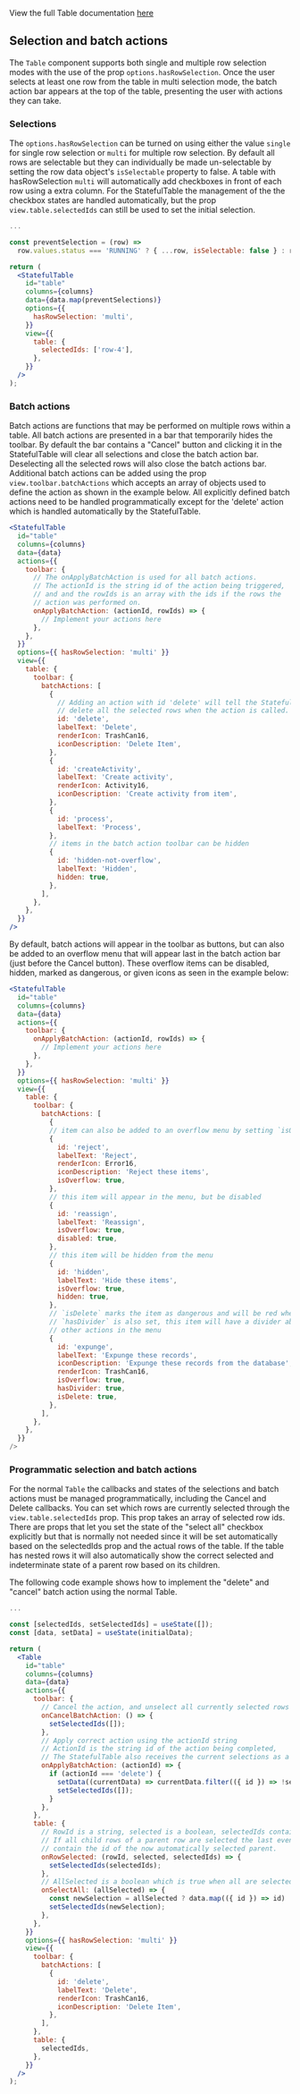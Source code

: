 View the full Table documentation [here](/docs/1-watson-iot-table--playground)

## Selection and batch actions

The `Table` component supports both single and multiple row selection modes with the use of the prop
`options.hasRowSelection`. Once the user selects at least one row from the table in multi selection
mode, the batch action bar appears at the top of the table, presenting the user with actions they can take.

### Selections

The `options.hasRowSelection` can be turned on using either the value `single` for single row selection or `multi`
for multiple row selection. By default all rows are selectable but they can individually be made
un-selectable by setting the row data object's `isSelectable` property to false.
A table with hasRowSelection `multi` will automatically add checkboxes in front of each row using
a extra column. For the StatefulTable the management of the the checkbox states are handled automatically,
but the prop `view.table.selectedIds` can still be used to set the initial selection.

```jsx
...

const preventSelection = (row) =>
  row.values.status === 'RUNNING' ? { ...row, isSelectable: false } : row;

return (
  <StatefulTable
    id="table"
    columns={columns}
    data={data.map(preventSelections)}
    options={{
      hasRowSelection: 'multi',
    }}
    view={{
      table: {
        selectedIds: ['row-4'],
      },
    }}
  />
);
```

### Batch actions

Batch actions are functions that may be performed on multiple rows within a table. All batch actions are
presented in a bar that temporarily hides the toolbar. By default the bar contains a "Cancel" button and
clicking it in the StatefulTable will clear all selections and close the batch action bar. Deselecting all
the selected rows will also close the batch actions bar. Additional batch actions can be added using the prop
`view.toolbar.batchActions` which accepts an array of objects used to define the action as shown in the
example below. All explicitly defined batch actions need to be handled programmatically except for the 'delete' action
which is handled automatically by the StatefulTable.

```jsx
<StatefulTable
  id="table"
  columns={columns}
  data={data}
  actions={{
    toolbar: {
      // The onApplyBatchAction is used for all batch actions.
      // The actionId is the string id of the action being triggered,
      // and and the rowIds is an array with the ids if the rows the
      // action was performed on.
      onApplyBatchAction: (actionId, rowIds) => {
        // Implement your actions here
      },
    },
  }}
  options={{ hasRowSelection: 'multi' }}
  view={{
    table: {
      toolbar: {
        batchActions: [
          {
            // Adding an action with id 'delete' will tell the StatefulTable to
            // delete all the selected rows when the action is called.
            id: 'delete',
            labelText: 'Delete',
            renderIcon: TrashCan16,
            iconDescription: 'Delete Item',
          },
          {
            id: 'createActivity',
            labelText: 'Create activity',
            renderIcon: Activity16,
            iconDescription: 'Create activity from item',
          },
          {
            id: 'process',
            labelText: 'Process',
          },
          // items in the batch action toolbar can be hidden
          {
            id: 'hidden-not-overflow',
            labelText: 'Hidden',
            hidden: true,
          },
        ],
      },
    },
  }}
/>
```

By default, batch actions will appear in the toolbar as buttons, but can also be added to an overflow
menu that will appear last in the batch action bar (just before the Cancel button). These overflow
items can be disabled, hidden, marked as dangerous, or given icons as seen in the example below:

```jsx
<StatefulTable
  id="table"
  columns={columns}
  data={data}
  actions={{
    toolbar: {
      onApplyBatchAction: (actionId, rowIds) => {
        // Implement your actions here
      },
    },
  }}
  options={{ hasRowSelection: 'multi' }}
  view={{
    table: {
      toolbar: {
        batchActions: [
          {
          // item can also be added to an overflow menu by setting `isOverflow:true`
          {
            id: 'reject',
            labelText: 'Reject',
            renderIcon: Error16,
            iconDescription: 'Reject these items',
            isOverflow: true,
          },
          // this item will appear in the menu, but be disabled
          {
            id: 'reassign',
            labelText: 'Reassign',
            isOverflow: true,
            disabled: true,
          },
          // this item will be hidden from the menu
          {
            id: 'hidden',
            labelText: 'Hide these items',
            isOverflow: true,
            hidden: true,
          },
          // `isDelete` marks the item as dangerous and will be red when hovered or focused, because
          // `hasDivider` is also set, this item will have a divider above it separating it from
          // other actions in the menu
          {
            id: 'expunge',
            labelText: 'Expunge these records',
            iconDescription: 'Expunge these records from the database',
            renderIcon: TrashCan16,
            isOverflow: true,
            hasDivider: true,
            isDelete: true,
          },
        ],
      },
    },
  }}
/>
```

### Programmatic selection and batch actions

For the normal `Table` the callbacks and states of the selections and batch actions must be managed
programmatically, including the Cancel and Delete callbacks. You can set which rows are currently selected
through the `view.table.selectedIds` prop. This prop takes an array of selected row ids.
There are props that let you set the state of the "select all" checkbox explicitly but that is normally
not needed since it will be set automatically based on the selectedIds prop and the
actual rows of the table. If the table has nested rows it will also automatically show the correct selected
and indeterminate state of a parent row based on its children.

The following code example shows how to implement the "delete" and "cancel" batch action using the normal Table.

```jsx
...

const [selectedIds, setSelectedIds] = useState([]);
const [data, setData] = useState(initialData);

return (
  <Table
    id="table"
    columns={columns}
    data={data}
    actions={{
      toolbar: {
        // Cancel the action, and unselect all currently selected rows
        onCancelBatchAction: () => {
          setSelectedIds([]);
        },
        // Apply correct action using the actionId string
        // ActionId is the string id of the action being completed,
        // The StatefulTable also receives the current selections as a second argument.
        onApplyBatchAction: (actionId) => {
          if (actionId === 'delete') {
            setData((currentData) => currentData.filter(({ id }) => !selectedIds.includes(id)));
            setSelectedIds([]);
          }
        },
      },
      table: {
        // RowId is a string, selected is a boolean, selectedIds contain the new selection state.
        // If all child rows of a parent row are selected the last event's selectedIds param will also
        // contain the id of the now automatically selected parent.
        onRowSelected: (rowId, selected, selectedIds) => {
          setSelectedIds(selectedIds);
        },
        // AllSelected is a boolean which is true when all are selected, false otherwise
        onSelectAll: (allSelected) => {
          const newSelection = allSelected ? data.map(({ id }) => id) : [];
          setSelectedIds(newSelection);
        },
      },
    }}
    options={{ hasRowSelection: 'multi' }}
    view={{
      toolbar: {
        batchActions: [
          {
            id: 'delete',
            labelText: 'Delete',
            renderIcon: TrashCan16,
            iconDescription: 'Delete Item',
          },
        ],
      },
      table: {
        selectedIds,
      },
    }}
  />
);
```
